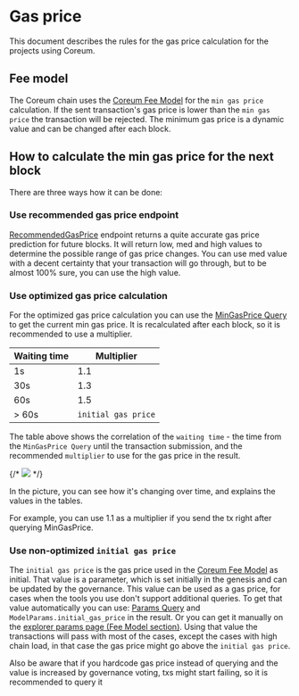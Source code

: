 # Gas price

This document describes the rules for the gas price calculation for the projects using Coreum.

## Fee model

The Coreum chain uses the [Coreum Fee Model](../modules/feemodel.md) for the `min gas price` calculation.
If the sent transaction's gas price is lower than the `min gas price` the transaction will be rejected.
The minimum gas price is a dynamic value and can be changed after each block.

## How to calculate the min gas price for the next block

There are three ways how it can be done:

### Use recommended gas price endpoint
[RecommendedGasPrice](https://github.com/CoreumFoundation/coreum/blob/master/proto/coreum/feemodel/v1/query.proto)
endpoint returns a quite accurate gas price prediction for future blocks.
It will return low, med and high values to determine the possible range of gas price changes. You can use
med value with a decent certainty that your transaction will go through, but to be almost 100% sure, you
can use the high value.

### Use optimized gas price calculation

For the optimized gas price calculation you can use
the [MinGasPrice Query](https://github.com/CoreumFoundation/coreum/blob/master/proto/coreum/feemodel/v1/query.proto)
to get the current min gas price. It is recalculated after each block, so it is recommended to use a multiplier.

| Waiting time | Multiplier          |
|--------------|---------------------|
| 1s           | 1.1                 |
| 30s          | 1.3                 |
| 60s          | 1.5                 |
| > 60s        | `initial gas price` |

The table above shows the correlation of the `waiting time` - the time from the `MinGasPrice Query` until the
transaction submission, and
the recommended `multiplier` to use for the gas price in the result.

{/* ![](./assets/min_gas_price_chart.png) */}

In the picture, you can see how it's changing over time, and explains the values in the tables.

For example, you can use 1.1 as a multiplier if you send the tx right after querying MinGasPrice.

### Use non-optimized `initial gas price`

The `initial gas price` is the gas price used in the [Coreum Fee Model](../modules/feemodel.md) as initial.
That value is a parameter, which is set initially in the genesis and can be updated by the governance. This value can be
used as a gas price, for cases when the tools you use don't support additional queries.
To get that value automatically you can
use: [Params Query](https://github.com/CoreumFoundation/coreum/blob/master/proto/coreum/feemodel/v1/query.proto)
and `ModelParams.initial_gas_price` in the result.
Or you can get it manually on the [explorer params page (Fee Model section)](https://explorer.coreum.com/coreum/params).
Using that value the transactions will pass with most of the cases, except the cases with high chain load, in that case
the gas price might go above the `initial gas price`.

Also be aware that if you hardcode gas price instead of querying and the value is increased by governance voting, txs
might start failing, so it is recommended to query it
